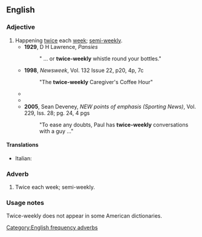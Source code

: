 ==English==

===Adjective===
{{en-adj|head=[[twice]]-[[weekly]]|-}}

# Happening [[twice]] each [[week]]; [[semi-weekly]].
#* '''1929''', D H Lawrence, ''Pansies''
#*: " ... or '''twice-weekly''' whistle round your bottles."
#* '''1998''', ''Newsweek'', Vol. 132 Issue 22, p20, 4p, 7c
#*: "The '''twice-weekly''' Caregiver's Coffee Hour"
#* {{quote-text|en|year=2003|author=Margo Daly|title=Rough Guide to Australia|page=462|passage="For the '''twice-weekly''' Inlanders ..."}}
#* {{quote-text|en|year=2004|author=Wim B. van den Berg & Pierre Miossec|title=Cytokines and Joint Injury|page=114|passage="Further study assessed '''twice-weekly''' subcutaneous injections ..."}}
#* '''2005''', Sean Deveney, ''NEW points of emphasis (Sporting News)'', Vol. 229, Iss. 28; pg. 24, 4 pgs
#*: "To ease any doubts, Paul has '''twice-weekly''' conversations with a guy ..."

====Translations====
{{trans-top|happening twice each week}}
* Italian: {{t|it|bisettimanale}}
{{trans-mid}}
{{trans-bottom}}

===Adverb===
{{en-adv|-}}

# Twice each week; semi-weekly.

===Usage notes===
Twice-weekly does not appear in some American dictionaries.

[[Category:English frequency adverbs]]